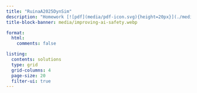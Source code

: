 ```yaml
---
title: "RuinaA2025DynSim"
description: "Homework [![pdf](media/pdf-icon.svg){height=20px}](./media/pdfs/iischomework.pdf) solutions in [![JuliaLang](media/julia-logo.svg){width=50px}](https://julialang.org) for a college course [![VideoCourse](media/youtube-logo.svg){height=20px}](https://vod.video.cornell.edu/playlist/dedicated/1_63mribxx/1_iuth5b2a) from Professor Andy Ruina [![AndyRuina](media/andy.svg){height=50px}](http://ruina.tam.cornell.edu)"
title-block-banner: media/improving-ai-safety.webp

format:
  html:
    comments: false

listing:
  contents: solutions
  type: grid
  grid-columns: 4
  page-size: 20
  filter-ui: true
---
```

